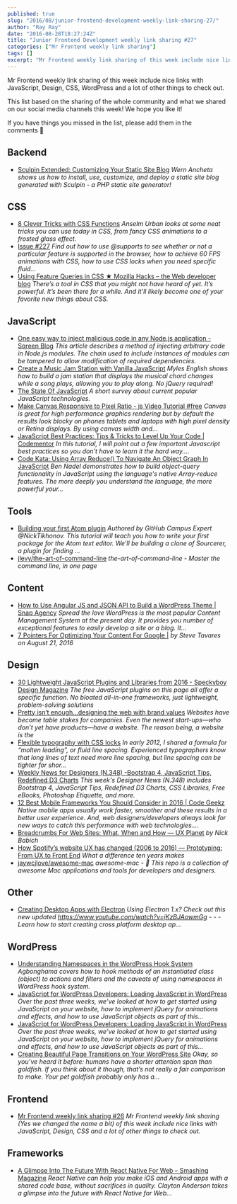 ```yaml
---
published: true
slug: "2016/08/junior-frontend-development-weekly-link-sharing-27/"
author: "Ray Ray"
date: "2016-08-28T18:27:24Z"
title: "Junior Frontend Development weekly link sharing #27"
categories: ["Mr Frontend weekly link sharing"]
tags: []
excerpt: "Mr Frontend weekly link sharing of this week include nice links with JavaScript, Design, CSS, WordP..."
---
```


Mr Frontend weekly link sharing of this week include nice links with JavaScript, Design, CSS, WordPress and a lot of other things to check out.

This list based on the sharing of the whole community and what we shared on our social media channels this week! We hope you like it!

If you have things you missed in the list, please add them in the comments 🙂

## Backend

* [Sculpin Extended: Customizing Your Static Site Blog](http://buff.ly/2c1Eo50 "Sculpin Extended: Customizing Your Static Site Blog") _Wern Ancheta shows us how to install, use, customize, and deploy a static site blog generated with Sculpin - a PHP static site generator!_

## CSS

* [8 Clever Tricks with CSS Functions](http://buff.ly/2bmcJKp "8 Clever Tricks with CSS Functions") _Anselm Urban looks at some neat tricks you can use today in CSS, from fancy CSS animations to a frosted glass effect._
* [Issue #227](http://buff.ly/2bM2OPa "Issue #227") _Find out how to use @supports to see whether or not a particular feature is supported in the browser, how to achieve 60 FPS animations with CSS, how to use CSS locks when you need specific fluid…_
* [Using Feature Queries in CSS ★ Mozilla Hacks – the Web developer blog](http://buff.ly/2brq4mP "Using Feature Queries in CSS ★ Mozilla Hacks – the Web developer blog") _There’s a tool in CSS that you might not have heard of yet. It’s powerful. It’s been there for a while. And it’ll likely become one of your favorite new things about CSS._

## JavaScript

* [One easy way to inject malicious code in any Node.js application - Sqreen Blog](http://buff.ly/2c1DBkr "One easy way to inject malicious code in any Node.js application - Sqreen Blog") _This article describes a method of injecting arbitrary code in Node.js modules. The chain used to include instances of modules can be tampered to allow modification of required dependencies._
* [Create a Music Jam Station with Vanilla JavaScript](http://buff.ly/2bkIKz7 "Create a Music Jam Station with Vanilla JavaScript") _Myles English shows how to build a jam station that displays the musical chord changes while a song plays, allowing you to play along. No jQuery required!_
* [The State Of JavaScript](http://buff.ly/2bhYJE8 "The State Of JavaScript") _A short survey about current popular JavaScript technologies._
* [Make Canvas Responsive to Pixel Ratio - js Video Tutorial #free](http://buff.ly/2bct0Pd "Make Canvas Responsive to Pixel Ratio - js Video Tutorial #free") _Canvas is great for high performance graphics rendering but by default the results look blocky on phones tablets and laptops with high pixel density or Retina displays. By using canvas width and…_
* [JavaScript Best Practices: Tips & Tricks to Level Up Your Code | Codementor](http://buff.ly/2badlp1 "JavaScript Best Practices: Tips & Tricks to Level Up Your Code | Codementor") _In this tutorial, I will point out a few important Javascript best practices so you don't have to learn it the hard way...._
* [Code Kata: Using Array Reduce() To Navigate An Object Graph In JavaScript](http://buff.ly/2b54O0C "Code Kata: Using Array Reduce() To Navigate An Object Graph In JavaScript") _Ben Nadel demonstrates how to build object-query functionality in JavaScript using the language's native Array-reduce features. The more deeply you understand the language, the more powerful your…_

## Tools

* [Building your first Atom plugin](http://buff.ly/2ceJw6P "Building your first Atom plugin") _Authored by GitHub Campus Expert @NickTikhonov. This tutorial will teach you how to write your first package for the Atom text editor. We'll be building a clone of Sourcerer, a plugin for finding ..._
* [jlevy/the-art-of-command-line](http://buff.ly/2bdTFwE "jlevy/the-art-of-command-line") _the-art-of-command-line - Master the command line, in one page_

## Content

* [How to Use Angular JS and JSON API to Build a WordPress Theme | Snap Agency](http://buff.ly/2bQFe17 "How to Use Angular JS and JSON API to Build a WordPress Theme | Snap Agency") _Spread the love WordPress is the most popular Content Management System at the present day. It provides you number of exceptional features to easily develop a site or a blog. It..._
* [7 Pointers For Optimizing Your Content For Google |](http://buff.ly/2ba6UQ3 "7 Pointers For Optimizing Your Content For Google |") _by Steve Tavares on August 21, 2016_

## Design

* [30 Lightweight JavaScript Plugins and Libraries from 2016 - Speckyboy Design Magazine](http://buff.ly/2bQthsh "30 Lightweight JavaScript Plugins and Libraries from 2016 - Speckyboy Design Magazine") _The free JavaScript plugins on this page all offer a specific function. No bloated all-in-one frameworks, just lightweight, problem-solving solutions_
* [Pretty isn’t enough…designing the web with brand values](http://buff.ly/2bit2If "Pretty isn’t enough…designing the web with brand values") _Websites have become table stakes for companies. Even the newest start-ups—who don’t yet have products—have a website. The reason being, a website is the_
* [Flexible typography with CSS locks](http://buff.ly/2bJqtNN "Flexible typography with CSS locks") _In early 2012, I shared a formula for “molten leading”, or fluid line spacing. Experienced typographers know that long lines of text need more line spacing, but line spacing can be tighter for shor…_
* [Weekly News for Designers (N.348) -Bootstrap 4, JavaScript Tips, Redefined D3 Charts](http://buff.ly/2bMG41Y "Weekly News for Designers (N.348) -Bootstrap 4, JavaScript Tips, Redefined D3 Charts") _This week's Designer News (N.348) includes Bootstrap 4, JavaScript Tips, Redefined D3 Charts, CSS Libraries, Free eBooks, Photoshop Etiquette, and more._
* [12 Best Mobile Frameworks You Should Consider in 2016 | Code Geekz](http://buff.ly/2bW87gT "12 Best Mobile Frameworks You Should Consider in 2016 | Code Geekz") _Native mobile apps usually work faster, smoother and these results in a better user experience. And, web designers/developers always look for new ways to catch this performance with web technologies.…_
* [Breadcrumbs For Web Sites: What, When and How — UX Planet](http://buff.ly/2bW9lIP "Breadcrumbs For Web Sites: What, When and How — UX Planet") _by Nick Babich_
* [How Spotify’s website UX has changed (2006 to 2016) — Prototyping: From UX to Front End](http://buff.ly/2bW8VCt "How Spotify’s website UX has changed (2006 to 2016) — Prototyping: From UX to Front End") _What a difference ten years makes_
* [jaywcjlove/awesome-mac](http://buff.ly/2bDCXGi "jaywcjlove/awesome-mac") _awesome-mac -  This repo is a collection of awesome Mac applications and tools for developers and designers._

## Other

* [Creating Desktop Apps with Electron](http://buff.ly/2bNbQsR "Creating Desktop Apps with Electron") _Using Electron 1.x? Check out this new updated https://www.youtube.com/watch?v=jKzBJAowmGg - - - Learn how to start creating cross platform desktop ap..._

## WordPress

* [Understanding Namespaces in the WordPress Hook System](http://buff.ly/2bZQ1uf "Understanding Namespaces in the WordPress Hook System") _Agbonghama covers how to hook methods of an instantiated class (object) to actions and filters and the caveats of using namespaces in WordPress hook system._
* [JavaScript for WordPress Developers: Loading JavaScript in WordPress](http://buff.ly/2b6fGhZ "JavaScript for WordPress Developers: Loading JavaScript in WordPress") _Over the past three weeks, we’ve looked at how to get started using JavaScript on your website, how to implement jQuery for animations and effects, and how to use JavaScript objects as part of this…_
* [JavaScript for WordPress Developers: Loading JavaScript in WordPress](http://buff.ly/2b6fGhZ "JavaScript for WordPress Developers: Loading JavaScript in WordPress") _Over the past three weeks, we’ve looked at how to get started using JavaScript on your website, how to implement jQuery for animations and effects, and how to use JavaScript objects as part of this…_
* [Creating Beautiful Page Transitions on Your WordPress Site](http://buff.ly/2bmcEWx "Creating Beautiful Page Transitions on Your WordPress Site") _Okay, so you’ve heard it before: humans have a shorter attention span than goldfish. If you think about it though, that’s not really a fair comparison to make. Your pet goldfish probably only has a…_

## Frontend

* [Mr Frontend weekly link sharing #26](https://mrfrontend.org/2016/08/mr-frontend-weekly-link-sharing-26/ "Mr Frontend weekly link sharing #26") _Mr Frontend weekly link sharing (Yes we changed the name a bit) of this week include nice links with JavaScript, Design, CSS and a lot of other things to check out._

## Frameworks

* [A Glimpse Into The Future With React Native For Web – Smashing Magazine](http://buff.ly/2bsL2QS "A Glimpse Into The Future With React Native For Web – Smashing Magazine") _React Native can help you make iOS and Android apps with a shared code base, without sacrifices in quality. Clayton Anderson takes a glimpse into the future with React Native for Web..._